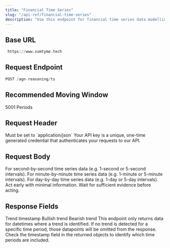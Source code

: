 ```yaml
---
title: "Financial Time Series"
slug: "/api-ref/financial-time-series"
description: "Use this endpoint for financial time series data modelling."
---
```


## Base URL

```python
 https://www.sumtyme.tech
```

## Request Endpoint

```python
POST /agn-reasoning/ts
```

## Recommended Moving Window

<CardGroup cols="1">
  <Card title="Input Length">
    5001 Periods
  </Card>
</CardGroup>

## Request Header

<ParamField header="Content-Type" type="string" required>
  Must be set to `application/json`
</ParamField>

<ParamField header="X-API-Key" type="string" required>
  Your API key is a unique, one-time generated credential that authenticates your requests to our API.
</ParamField>

## Request Body

<ParamField body="datetime" type="list" required>
  
</ParamField>

<ParamField body="open" type="list" required>
  
</ParamField>

<ParamField body="high" type="list" required>
  
</ParamField>

<ParamField body="low" type="list" required>
  
</ParamField>

<ParamField body="close" type="list" required>
  
</ParamField>

<ParamField body="interval" type="int" required>
  
</ParamField>

<ParamField body="interval_unit" type="string" required>
  <Expandable title="options">
    <ResponseField name="seconds" type="string">
      For second-by-second time series data (e.g. 1-second or 5-second intervals).
    </ResponseField>
    <ResponseField name="minutes" type="string">
      For minute-by-minute time series data (e.g. 1-minute or 5-minute intervals).
    </ResponseField>
    <ResponseField name="days" type="string">
      For day-by-day time series data (e.g. 1-day or 5-day intervals).
    </ResponseField>
  </Expandable>
</ParamField>

<ParamField body="reasoning_mode" type="string" required>
  <Expandable title="options">
    <ResponseField name="proactive" type="string">
      Act early with minimal information.
    </ResponseField>
    <ResponseField name="reactive" type="string">
      Wait for sufficient evidence before acting.
    </ResponseField>
  </Expandable>
</ParamField>

## Response Fields

<ResponseField name="datetime" type="string">
  Trend timestamp
</ResponseField>

<ResponseField name="trend_identified" type="string">
  <Expandable title="Options">
    <ResponseField name="1" type="int">
      Bullish trend
    </ResponseField>
    <ResponseField name="-1" type="int">
      Bearish trend
    </ResponseField>
  </Expandable>
</ResponseField>

<Tip>
This endpoint only returns data for datetimes where a trend is identified. If no trend is detected for a specific time period, those datapoints will be omitted from the response. Check the timestamp field in the returned objects to identify which time periods are included.
</Tip>
